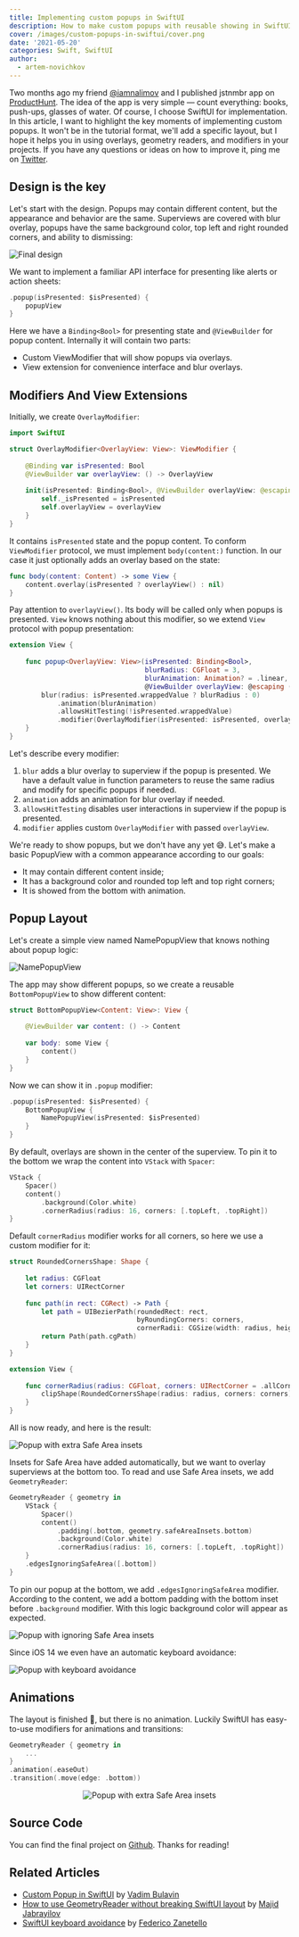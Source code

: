 ```yaml
---
title: Implementing custom popups in SwiftUI
description: How to make custom popups with reusable showing in SwiftUI
cover: /images/custom-popups-in-swiftui/cover.png
date: '2021-05-20'
categories: Swift, SwiftUI
author:
  - artem-novichkov
---
```


Two months ago my friend [@iamnalimov](https://twitter.com/iamnalimov) and I published jstnmbr app on [ProductHunt](https://www.producthunt.com/posts/jstnmbr). The idea of the app is very simple — count everything: books, push-ups, glasses of water. Of course, I choose SwiftUI for implementation. In this article, I want to highlight the key moments of implementing custom popups. It won't be in the tutorial format, we'll add a specific layout, but I hope it helps you in using overlays, geometry readers, and modifiers in your projects. If you have any questions or ideas on how to improve it, ping me on [Twitter](http://twitter.com/iosartem).

## Design is the key

Let's start with the design. Popups may contain different content, but the appearance and behavior are the same. Superviews are covered with blur overlay, popups have the same background color, top left and right rounded corners, and ability to dismissing:

![Final design](/images/custom-popups-in-swiftui/design.png)

We want to implement a familiar API interface for presenting like alerts or action sheets:

```swift
.popup(isPresented: $isPresented) {
    popupView
}
```

Here we have a `Binding<Bool>` for presenting state and `@ViewBuilder` for popup content. Internally it will contain two parts:

- Custom ViewModifier that will show popups via overlays.
- View extension for convenience interface and blur overlays.

## Modifiers And View Extensions

Initially, we create `OverlayModifier`:

```swift
import SwiftUI

struct OverlayModifier<OverlayView: View>: ViewModifier {
    
    @Binding var isPresented: Bool
    @ViewBuilder var overlayView: () -> OverlayView
    
    init(isPresented: Binding<Bool>, @ViewBuilder overlayView: @escaping () -> OverlayView) {
        self._isPresented = isPresented
        self.overlayView = overlayView
    }
}
```

It contains `isPresented` state and the popup content. To conform `ViewModifier` protocol, we must implement `body(content:)` function. In our case it just optionally adds an overlay based on the state:

```swift
func body(content: Content) -> some View {
    content.overlay(isPresented ? overlayView() : nil)
}
```

Pay attention to `overlayView()`. Its body will be called only when popups is presented. `View` knows nothing about this modifier, so we extend `View` protocol with popup presentation:

```swift
extension View {
    
    func popup<OverlayView: View>(isPresented: Binding<Bool>,
                                  blurRadius: CGFloat = 3,
                                  blurAnimation: Animation? = .linear,
                                  @ViewBuilder overlayView: @escaping () -> OverlayView) -> some View {
        blur(radius: isPresented.wrappedValue ? blurRadius : 0)
            .animation(blurAnimation)
            .allowsHitTesting(!isPresented.wrappedValue)
            .modifier(OverlayModifier(isPresented: isPresented, overlayView: overlayView))
    }
}
```

Let's describe every modifier:

1. `blur` adds a blur overlay to superview if the popup is presented. We have a default value in function parameters to reuse the same radius and modify for specific popups if needed.
2. `animation` adds an animation for blur overlay if needed.
3. `allowsHitTesting` disables user interactions in superview if the popup is presented.
4. `modifier` applies custom `OverlayModifier` with passed `overlayView`.

We're ready to show popups, but we don't have any yet 😅. Let's make a basic PopupView with a common appearance according to our goals:
- It may contain different content inside;
- It has a background color and rounded top left and top right corners;
- It is showed from the bottom with animation.

## Popup Layout

Let's create a simple view named NamePopupView that knows nothing about popup logic:

![NamePopupView](/images/custom-popups-in-swiftui/popup-1.png)

The app may show different popups, so we create a reusable `BottomPopupView` to show different content:

```swift
struct BottomPopupView<Content: View>: View {
    
    @ViewBuilder var content: () -> Content
    
    var body: some View {
        content()
    }
}
```

Now we can show it in `.popup` modifier:

```swift
.popup(isPresented: $isPresented) {
	BottomPopupView {
		NamePopupView(isPresented: $isPresented)
	}
}
```

By default, overlays are shown in the center of the superview. To pin it to the bottom we wrap the content into `VStack` with `Spacer`:

```swift
VStack {
	Spacer()
	content()
	    .background(Color.white)
	    .cornerRadius(radius: 16, corners: [.topLeft, .topRight])
}
```

Default `cornerRadius` modifier works for all corners, so here we use a custom modifier for it:

```swift
struct RoundedCornersShape: Shape {
    
    let radius: CGFloat
    let corners: UIRectCorner
    
    func path(in rect: CGRect) -> Path {
        let path = UIBezierPath(roundedRect: rect,
                                byRoundingCorners: corners,
                                cornerRadii: CGSize(width: radius, height: radius))
        return Path(path.cgPath)
    }
}

extension View {
    
    func cornerRadius(radius: CGFloat, corners: UIRectCorner = .allCorners) -> some View {
        clipShape(RoundedCornersShape(radius: radius, corners: corners))
    }
}
```

All is now ready, and here is the result:

![Popup with extra Safe Area insets](/images/custom-popups-in-swiftui/popup-2.png)

Insets for Safe Area have added automatically, but we want to overlay superviews at the bottom too. To read and use Safe Area insets, we add `GeometryReader`:

```swift
GeometryReader { geometry in
	VStack {
	    Spacer()
	    content()
		    .padding(.bottom, geometry.safeAreaInsets.bottom)
		    .background(Color.white)
		    .cornerRadius(radius: 16, corners: [.topLeft, .topRight])
	}
	.edgesIgnoringSafeArea([.bottom])
}
```

To pin our popup at the bottom, we add `.edgesIgnoringSafeArea` modifier. According to the content, we add a bottom padding with the bottom inset before `.background` modifier. With this logic background color will appear as expected.

![Popup with ignoring Safe Area insets](/images/custom-popups-in-swiftui/popup-3.png)

Since iOS 14 we even have an automatic keyboard avoidance:

![Popup with keyboard avoidance](/images/custom-popups-in-swiftui/popup-4.png)

## Animations

The layout is finished 🥳, but there is no animation. Luckily SwiftUI has easy-to-use modifiers for animations and transitions:

```swift
GeometryReader { geometry in
    ...
}
.animation(.easeOut)
.transition(.move(edge: .bottom))
```

<p align="center">
  <img src="/images/custom-popups-in-swiftui/final.gif" alt="Popup with extra Safe Area insets" />
</p>

## Source Code

You can find the final project on [Github](https://github.com/artemnovichkov/CustomPopupExample). Thanks for reading!

## Related Articles

- [Custom Popup in SwiftUI](https://www.vadimbulavin.com/swiftui-popup-sheet-popover) by [Vadim Bulavin](https://twitter.com/V8tr)
- [How to use GeometryReader without breaking SwiftUI layout](https://swiftwithmajid.com/2020/11/04/how-to-use-geometryreader-without-breaking-swiftui-layout) by [Majid Jabrayilov](https://twitter.com/mecid)
- [SwiftUI keyboard avoidance](https://www.fivestars.blog/articles/swiftui-keyboard) by [Federico Zanetello](https://twitter.com/zntfdr)